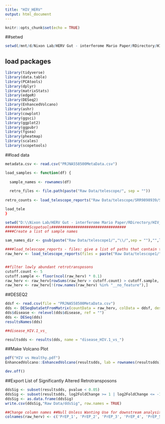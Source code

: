 ---
title: "HIV_HERV"
output: html_document
---

```{r setup, include=FALSE}
knitr::opts_chunk$set(echo = TRUE)
```

##setwd
```{r}
setwd(/mnt/d/Nixon Lab/HERV Gut - interferome Mario Paper/RDirectory/HIV_HERV)
```


## load packages
```{r}
library(tidyverse)
library(data.table)
library(PCAtools)
library(dplyr)
library(matrixStats)
library(edgeR)
library(DESeq2)
library(EnhancedVolcano)
library(ashr)
library(cowplot)
library(ggsci)
library(ggplot2)
library(ggpubr)
library(fgsea)
library(pheatmap)
library(scales)
library(scopetools)
```
##load data
```{r}
metadata.csv <- read.csv("PRJNA558500MetaData.csv")

load_samples <- function(df) {
  
  sample_names <- rownames(df)
  
  retro_files <- file.path(paste("Raw Data/telescope/", sep = ""))
  
retro_counts <- load_telescope_reports("Raw Data/telescope/SRR9898939/SRR9898939.tsv"

load_tele
}

```

```{r}
setwd("D:\\Nixon Lab/HERV Gut - interferome Mario Paper/RDirectory/HIV_HERV/")
###########Scopetools##################################
####Create a list of sample names

sam_names_dir <- gsub(paste("Raw Data/telescope1/","\\/",sep = ""),"",list.dirs("Raw Data/telescope1/"))[-1]

####load_telescope_reports - files: give a list of paths that contain the telescope reports, colnames: column names 
raw_herv <- load_telescope_reports(files = paste("Raw Data/telescope1/",sam_names_dir,"/",sam_names_dir,".tsv", sep = ""), colnames = sam_names_dir)


##filter lowly abundant retrotransposons
cutoff.count <- 5
cutoff.sample <- floor(ncol(raw_herv) * 0.1)
raw_herv <- raw_herv[rowSums(raw_herv > cutoff.count) > cutoff.sample, ]
raw_herv <- raw_herv[!(row.names(raw_herv) %in% "__no_feature"),]
```

##DESEQ2
```{r}

ddsf <- read.csv(file = "PRJNA558500MetaData.csv")
dds <- DESeqDataSetFromMatrix(countData = raw_herv, colData = ddsf, design = ~ disease)
dds$disease <- relevel(dds$disease, ref = "")
dds <- DESeq(dds)
resultsNames(dds)

##disease_HIV.1_vs_

resultsdds <- results(dds, name = "disease_HIV.1_vs_")
```

##Make Volcano Plot

```{r}

pdf("HIV vs Healthy.pdf")
EnhancedVolcano::EnhancedVolcano(resultsdds, lab = rownames(resultsdds), x = 'log2FoldChange', y = 'pvalue', title = 'Retrotransposon', pCutoff = 0.05, FCcutoff = 1, labSize = 2.5,  labFace = 'bold', xlim = c(-5, 5), ylim = c(0, 20))

dev.off()


```
##Export List of Significantly Altered Retrotransposons
```{r}

ddsSig <- subset(resultsdds, pvalue < 0.05)
ddsSig <- subset(resultsdds, log2FoldChange >= 1 | log2FoldChange <= -1)
ddsSig <- as.data.frame(ddsSig)
write.csv(ddsSig,"Raw Data/ddsSig", row.names = TRUE)

```



```{r}
##Change column names ##Null Unless Wanting Use for downstream analysis
colnames(raw_herv) <- c('PrEP_1', 'PrEP_2', 'PrEP_3', 'PrEP_4', 'PrEP_5', 'PrEP_6', 'PrEP_7', 'PrEP_8', 'PrEP_9','PrEP_10', 'HIV-1_1', 'PrEP_11', 'HIV-1_2', 'HIV-1_3', 'HIV-1_4', 'HIV-1_5', 'HIV-1_6', 'HIV-1_7', 'HIV-1_8', 'HIV-1_9', 'HIV-1_10', 'HIV-1_11', 'HIV-1_12', 'HIV-1_13', 'HIV-1_14', 'HIV-1_15', 'HIV-1_16', 'HIV-1_17', 'HIV-1_18', 'HIV-1_19', 'PrEP_12', 'PrEP_13')

```



